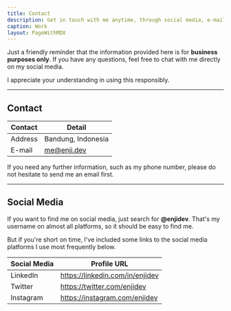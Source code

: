 ```yaml
---
title: Contact
description: Get in touch with me anytime, through social media, e-mail, or phone number.
caption: Work
layout: PageWithMDX
---
```


Just a friendly reminder that the information provided here is for **business purposes only**. If you have any questions, feel free to chat with me directly on my social media.

I appreciate your understanding in using this responsibly.

---

## Contact

| Contact | Detail             |
| ------- | ------------------ |
| Address | Bandung, Indonesia |
| E-mail  | me@enji.dev        |

If you need any further information, such as my phone number, please do not hesitate to send me an email first.

---

## Social Media

If you want to find me on social media, just search for **@enjidev**. That's my username on almost all platforms, so it should be easy to find me.

But if you're short on time, I've included some links to the social media platforms I use most frequently below.

| Social Media | Profile URL                     |
| ------------ | ------------------------------- |
| LinkedIn     | https://linkedin.com/in/enjidev |
| Twitter      | https://twitter.com/enjidev     |
| Instagram    | https://instagram.com/enjidev   |
